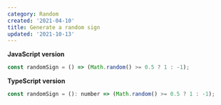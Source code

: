 ```yaml
---
category: Random
created: '2021-04-10'
title: Generate a random sign
updated: '2021-10-13'
---
```


**JavaScript version**

```js
const randomSign = () => (Math.random() >= 0.5 ? 1 : -1);
```

**TypeScript version**

```js
const randomSign = (): number => (Math.random() >= 0.5 ? 1 : -1);
```
